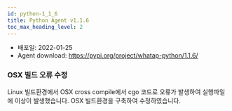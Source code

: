```yaml
---
id: python-1_1_6
title: Python Agent v1.1.6
toc_max_heading_level: 2
---
```



* 배포일: 2022-01-25
* Agent download: https://pypi.org/project/whatap-python/1.1.6/

### OSX 빌드 오류 수정 

Linux 빌드환경에서 OSX cross compile에서 cgo 코드로 오류가 발생하여 실행파일에 이상이 발생했습니다. OSX 빌드환경을 구축하여 수정하였습니다.
